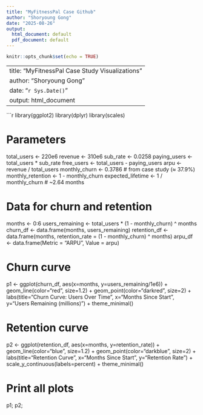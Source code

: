 ```yaml
---
title: "MyFitnessPal Case Github"
author: "Shoryoung Gong"
date: "2025-08-26"
output:
  html_document: default
  pdf_document: default
---
```


```r
knitr::opts_chunk$set(echo = TRUE)
```
---
title: "MyFitnessPal Case Study Visualizations"
author: "Shoryoung Gong"
date: "`r Sys.Date()`"
output: html_document
---

```r
library(ggplot2)
library(dplyr)
library(scales)

# Parameters
total_users <- 220e6
revenue <- 310e6
sub_rate <- 0.0258
paying_users <- total_users * sub_rate
free_users <- total_users - paying_users
arpu <- revenue / total_users
monthly_churn <- 0.3786   # from case study (≈ 37.9%)
monthly_retention <- 1 - monthly_churn
expected_lifetime <- 1 / monthly_churn  # ~2.64 months

# Data for churn and retention
months <- 0:6
users_remaining <- total_users * (1 - monthly_churn) ^ months
churn_df <- data.frame(months, users_remaining)
retention_df <- data.frame(months, retention_rate = (1 - monthly_churn) ^ months)
arpu_df <- data.frame(Metric = "ARPU", Value = arpu)

# Churn curve
p1 <- ggplot(churn_df, aes(x=months, y=users_remaining/1e6)) +
  geom_line(color="red", size=1.2) +
  geom_point(color="darkred", size=2) +
  labs(title="Churn Curve: Users Over Time",
       x="Months Since Start", y="Users Remaining (millions)") +
  theme_minimal()

# Retention curve
p2 <- ggplot(retention_df, aes(x=months, y=retention_rate)) +
  geom_line(color="blue", size=1.2) +
  geom_point(color="darkblue", size=2) +
  labs(title="Retention Curve",
       x="Months Since Start", y="Retention Rate") +
  scale_y_continuous(labels=percent) +
  theme_minimal()


# Print all plots
p1; p2;

